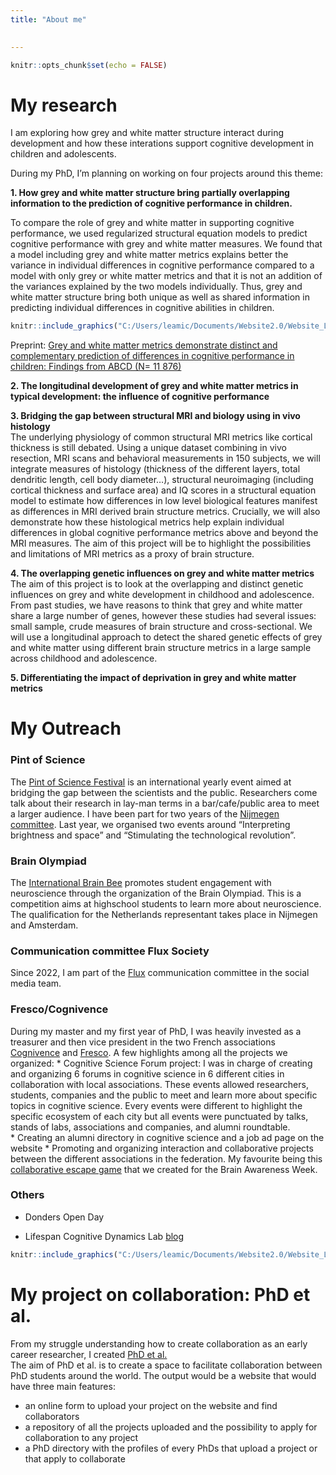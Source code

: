```yaml
---
title: "About me"

  
---
```


```r
knitr::opts_chunk$set(echo = FALSE)
```

# My research  
 
I am exploring how grey and white matter structure interact during development and how these interations support cognitive development in children and adolescents.

During my PhD, I'm planning on working on four projects around this theme:  
  
**1. How grey and white matter structure bring partially overlapping information to the prediction of cognitive performance in children.**  

To compare the role of grey and white matter in supporting cognitive performance, we used regularized structural equation models to predict cognitive performance with grey and white matter measures. We found that a model including grey and white matter metrics explains better the variance in individual differences in cognitive performance compared to a model with only grey or white matter metrics and that it is not an addition of the variances explained by the two models individually. Thus, grey and white matter structure bring both unique as well as shared information in predicting individual differences in cognitive abilities in children. 

```r

knitr::include_graphics("C:/Users/leamic/Documents/Website2.0/Website_Lea/rsquare_project1.jpg")

```

Preprint: [Grey and white matter metrics demonstrate distinct and complementary prediction of differences in cognitive performance in children: Findings from ABCD (N= 11 876)](https://osf.io/ryskf/)  

**2. The longitudinal development of grey and white matter metrics in typical development: the influence of cognitive performance**  

**3. Bridging the gap between structural MRI and biology using in vivo histology**  
The underlying physiology of common structural MRI metrics like cortical thickness is still debated. Using a unique dataset combining in vivo resection, MRI scans and behavioral measurements in 150 subjects, we will integrate measures of histology (thickness of the different layers, total dendritic length, cell body diameter…), structural neuroimaging (including cortical thickness and surface area) and IQ scores in a structural equation model to estimate how differences in low level biological features manifest as differences in MRI derived brain structure metrics. Crucially, we will also demonstrate how these histological metrics help explain individual differences in global cognitive performance metrics above and beyond the MRI measures. The aim of this project will be to highlight the possibilities and limitations of MRI metrics as a proxy of brain structure.  

**4. The overlapping genetic influences on grey and white matter metrics**  
The aim of this project is to look at the overlapping and distinct genetic influences on grey and white development in childhood and adolescence. From past studies, we have reasons to think that grey and white matter share a large number of genes, however these studies had several issues: small sample, crude measures of brain structure and cross-sectional. We will use a longitudinal approach to detect the shared genetic effects of grey and white matter using different brain structure metrics in a large sample across childhood and adolescence.  

**5. Differentiating the impact of deprivation in grey and white matter metrics**  



# My Outreach

### Pint of Science 
The [Pint of Science Festival](https://pintofscience.com/) is an international yearly event aimed at bridging the gap between the scientists and the public. Researchers come talk about their research in lay-man terms in a bar/cafe/public area to meet a larger audience. 
I have been part for two years of the [Nijmegen committee](https://www.pintofscience.nl/nijmegen). Last year, we organised two events around "Interpreting brightness and space" and "Stimulating the technological revolution". 

### Brain Olympiad
The [International Brain Bee](https://www.thebrainbee.org/) promotes student engagement with neuroscience through the organization of the Brain Olympiad. This is a competition aims at highschool students to learn more about neuroscience. 
The qualification for the Netherlands representant takes place in Nijmegen and Amsterdam.

### Communication committee Flux Society
Since 2022, I am part of the [Flux]() communication committee in the social media team. 

### Fresco/Cognivence
During my master and my first year of PhD, I was heavily invested as a treasurer and then vice president in the two French associations [Cognivence]() and [Fresco](). A few highlights among all the projects we organized:
* Cognitive Science Forum project: I was in charge of creating and organizing 6 forums in cognitive science in 6 different cities in collaboration with local associations. These events allowed researchers, students, companies and the public to meet and learn more about specific topics in cognitive science. Every events were different to highlight the specific ecosystem of each city but all events were punctuated by talks, stands of labs, associations and companies, and alumni roundtable.  
* Creating an alumni directory in cognitive science and a job ad page on the website
* Promoting and organizing interaction and collaborative projects between the different associations in the federation. My favourite being this [collaborative escape game]() that we created for the Brain Awareness Week.


### Others
* Donders Open Day

* Lifespan Cognitive Dynamics Lab [blog]()

```r

knitr::include_graphics("C:/Users/leamic/Documents/Website2.0/Website_Lea/openday.jpg")

```

# My project on collaboration: PhD et al.

From my struggle understanding how to create collaboration as an early career researcher, I created [PhD et al.](https://phd-et-al.org/)  
The aim of PhD et al. is to create a space to facilitate collaboration between PhD students around the world. The output would be a website that would have three main features:

* an online form to upload your project on the website and find collaborators  
* a repository of all the projects uploaded and the possibility to apply for collaboration to any project  
* a PhD directory with the profiles of every PhDs that upload a project or that apply to collaborate  

